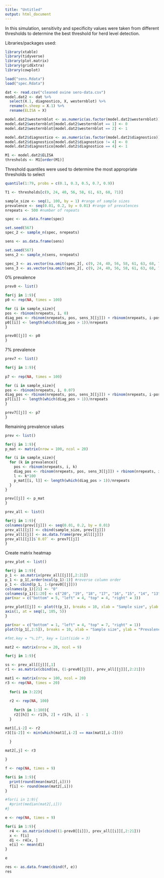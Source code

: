 ```yaml
---
title: "Untitled"
output: html_document
---
```


In this simulation, sensitivity and specificity values were taken from different thresholds to determine the best threshold for herd level detection.

Libraries/packages used:
```r
library(xtable)
library(tidyverse)
library(plot.matrix)
library(gridExtra)
library(cowplot)
```

```r
load("sens.Rdata")
load("spec.Rdata")
```

```r
dat <- read.csv("cleaned ovine sero-data.csv")
model.dat2 <- dat %>% 
  select(X.1, diagnostico, X, westernblot) %>% 
  rename(n.sheep = X.1) %>% 
  rename(ELISA = X)

model.dat2$westernblot <- as.numeric(as.factor(model.dat2$westernblot))
model.dat2$westernblot[model.dat2$westernblot == 1] <- 0
model.dat2$westernblot[model.dat2$westernblot == 2] <- 1

model.dat2$diagnostico <- as.numeric(as.factor(model.dat2$diagnostico)) #hydatidosis is coded as number 4
model.dat2$diagnostico[model.dat2$diagnostico != 4] <- 0
model.dat2$diagnostico[model.dat2$diagnostico == 4] <- 1

M1 <- model.dat2$ELISA
thresholds <- M1[order(M1)]
```

Threshold quantiles were used to determine the most appropriate thresholds to select
```r
quantile(1:79, probs = c(0.1, 0.3, 0.5, 0.7, 0.9))
```

```r
T1 <- thresholds[c(9, 24, 40, 56, 58, 61, 63, 68, 71)]
```

```r
sample_size <- seq(1, 100, by = 1) #range of sample sizes
prevalence <- seq(0.01, 0.2, by = 0.01) #range of prevalences
nrepeats <- 500 #number of repeats

spec <- as.data.frame(spec)

set.seed(567)
spec_2 <- sample_n(spec, nrepeats)

sens <- as.data.frame(sens)

set.seed(567)
sens_2 <- sample_n(sens, nrepeats)

spec_3 <- as.vector(na.omit(spec_2[, c(9, 24, 40, 56, 58, 61, 63, 68, 71)]))
sens_3 <- as.vector(na.omit(sens_2[, c(9, 24, 40, 56, 58, 61, 63, 68, 71)]))
```


0% prevalence
```r
prev0 <- list()

for(j in 1:9){
p0 <- rep(NA, times = 100) 

for (i in sample_size){
pos <- rbinom(nrepeats, i, 0)
diag_pos <- rbinom(nrepeats, pos, sens_3[[j]]) + rbinom(nrepeats, i-pos, 1-(spec_3[[j]]))
p0[[i]] <- length(which(diag_pos > 1))/nrepeats
}

prev0[[j]] <- p0
}
```

7% prevalence
```r

prev7 <- list()

for(j in 1:9){
  
p7 <- rep(NA, times = 100)

for (i in sample_size){
pos <- rbinom(nrepeats, i, 0.07)
diag_pos <- rbinom(nrepeats, pos, sens_3[[j]]) + rbinom(nrepeats, i-pos, 1-(spec_3[[j]]))
p7[[i]] <- length(which(diag_pos > 1))/nrepeats
}

prev7[[j]] <- p7
}
```

Remaining prevalence values
```r
prev <- list()

for(j in 1:9){
p_mat <- matrix(nrow = 100, ncol = 20)

for (i in sample_size){
  for (k in prevalence){
    pos <- rbinom(nrepeats, i, k)
    diag_pos <- rbinom(nrepeats, pos, sens_3[[j]]) + rbinom(nrepeats, i-pos, 1-(spec_3[[j]]))
    l <- k*100
    p_mat[[i, l]] <- length(which(diag_pos > 1))/nrepeats
  }
}

prev[[j]] <- p_mat
}
```

```r
prev_all <- list()

for(j in 1:9){
colnames(prev[[j]]) <- seq(0.01, 0.2, by = 0.01)
prev_all[[j]] <- cbind(sample_size, prev[[j]])
prev_all[[j]] <- as.data.frame(prev_all[[j]])
prev_all[[j]]$`0.07` <- prev7[[j]]
} 
```

Create matrix heatmap
```r
prev_plot <- list()

for(j in 1:9){
p_1 <- as.matrix(prev_all[[j]][,2:21])
p_1 <- p_1[,order(ncol(p_1):1)] #reverse column order
p_1 <- cbind(p_1, 1-(prev0[[j]]))
colnames(p_1)[21] <- "0"
colnames(p_1)[1:20] <- c("20", "19", "18", "17", "16", "15", "14", "13", "12", "11", "10", "9", "8", "7", "6", "5", "4", "3", "2", "1")
par(mar = c("bottom" = 5, "left" = 4, "top" = 4, "right" = 3))

prev_plot[[j]] <- plot(t(p_1), breaks = 10, xlab = "Sample size", ylab = "Prevalence (%)", main = T1[[j]], T1[[j]], border = NA, axis.col = NULL, xpd = TRUE, key = NULL)
axis(1, at = seq(1, 105, 5))
}

par(mar = c("bottom" = 1, "left" = 4, "top" = 7, "right" = 1))
plot(t(p_1[,2:5]), breaks = 10, xlab = "Sample size", ylab = "Prevalence", T1[[1]], border = NA, axis.col = NULL, xpd = TRUE, fmt.key = "%.1f", key = list(side = 3))

#fmt.key = "%.1f", key = list(side = 3)
```

```r
mat2 <- matrix(nrow = 20, ncol = 9)

for(j in 1:9){

ss <- prev_all[[j]][,1]
r1 <- as.matrix(cbind(ss, (1-prev0[[j]]), prev_all[[j]][,2:21]))

mat1 <- matrix(nrow = 100, ncol = 20)
r3 <- rep(NA, times = 20)
  
  for(i in 3:22){
  
  r2 <- rep(NA, 100)
    
    for(h in 1:100){
    r2[[h]] <- r1[h, 2] + r1[h, i] - 1
  }

mat1[,i-2] <- r2 
r3[[i-2]] <- min(which(mat1[,i-2] == max(mat1[,i-2])))
 
  }

mat2[,j] <- r3

}

f <- rep(NA, times = 9)

for(i in 1:9){
  print(round(mean(mat2[,i])))
  f[i] <- round(mean(mat2[,i]))
}

#for(i in 1:9){
  #print(median(mat2[,i]))
#}

```

```r

e <- rep(NA, times = 9)

for(i in 1:9){
  r4 <- as.matrix(cbind((1-prev0[[i]]), prev_all[[i]][,2:21]))
  x <- f[i]
  d1 <- r4[x, ]
  e[i] <- mean(d1)
}

e
```


```r
res <- as.data.frame(cbind(f, e))
res
```


